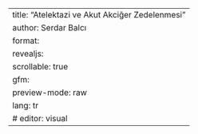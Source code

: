 ---
title: "Atelektazi ve Akut Akciğer Zedelenmesi"
author: Serdar Balcı
format:
  revealjs:
    scrollable: true
  gfm:
    preview-mode: raw
lang: tr
# editor: visual
---